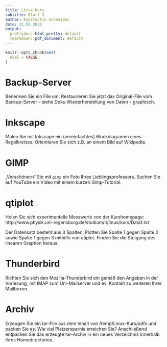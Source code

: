 ```yaml
---
title: Linux Kurs
subtitle: Blatt 2
author: Konstantin Schneider
date: 21.03.2022
output:
  prettydoc::html_pretty: default
  rmarkdown::pdf_document: default
---
```


```r

knitr::opts_chunk$set(
  eval = FALSE
)

```

# Backup-Server
Benennen Sie ein File um. Restaurieren Sie jetzt das Original-File vom Backup-Server – siehe Doku Wiederherstellung von Daten – graphisch.

# Inkscape
Malen Sie mit Inkscape ein (vereinfachtes) Blockdiagramm eines Regelkreises. 
Orientieren Sie sich z.B. an einem Bild auf Wikipedia.

# GIMP
„Verschönern“ Sie mit `gimp` ein Foto Ihres Lieblingsprofessors. Suchen Sie auf YouTube ein Video mit einem kurzen Gimp-Tutorial.

# qtiplot 
Holen Sie sich experimentelle Messwerte von der Kurshomepage: http://www.physik.uni-regensburg.de/studium/it/linux/kurs/Data1.txt

Der Datensatz besteht aus 3 Spalten. Plotten Sie Spalte 1 gegen Spalte 2 sowie Spalte 1 gegen 3 mithilfe von qtiplot. Finden Sie die Steigung des linearen Graphen heraus.

# Thunderbird
Richten Sie sich den Mozilla-Thunderbird ein gemäß den Angaben in der Vorlesung, mit IMAP zum Uni-Mailserver und ev. Kontakt zu weiteren Ihrer Mailboxen.

# Archiv
Erzeugen Sie ein tar-File aus dem Inhalt von /temp/Linux-Kurs/pdfs und packen Sie es. Wie viel Platzersparnis erreichen Sie? Anschließend entpacken Sie das erzeugte tar-Archiv in ein neues Verzeichnis innerhalb Ihres Homedirectories.
